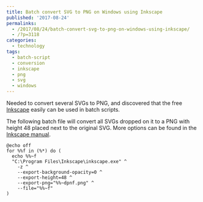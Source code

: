 ```yaml
---
title: Batch convert SVG to PNG on Windows using Inkscape
published: '2017-08-24'
permalinks:
  - /2017/08/24/batch-convert-svg-to-png-on-windows-using-inkscape/
  - /?p=3118
categories:
  - technology
tags:
  - batch-script
  - conversion
  - inkscape
  - png
  - svg
  - windows
---
```


Needed to convert several SVGs to PNG, and discovered that the free [Inkscape](https://inkscape.org) easily can be used in batch scripts.

The following batch file will convert all SVGs dropped on it to a PNG with height 48 placed next to the original SVG. More options can be found in the [Inkscape manual](https://inkscape.org/sk/doc/inkscape-man.html).

```dos
@echo off
for %%f in (%*) do (
  echo %%~f
  "C:\Program Files\Inkscape\inkscape.exe" ^
    -z ^
    --export-background-opacity=0 ^
    --export-height=48 ^
    --export-png="%%~dpnf.png" ^
    --file="%%~f"
)
```
